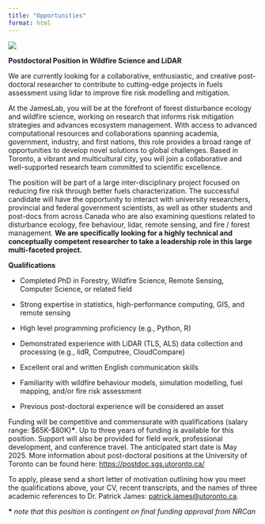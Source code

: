 ```yaml
---
title: "Opportunities"
format: html
---
```


![](/images/opportunities/lidar_plot.png)

**Postdoctoral Position in Wildfire Science and LiDAR**

We are currently looking for a collaborative, enthusiastic, and creative post-doctoral researcher to contribute to cutting-edge projects in fuels assessment using lidar to improve fire risk modelling and mitigation. 

At the JamesLab, you will be at the forefront of forest disturbance ecology and wildfire science, working on research that informs risk mitigation strategies and advances ecosystem management. With access to advanced computational resources and collaborations spanning academia, government, industry, and first nations, this role provides a broad range of opportunities to develop novel solutions to global challenges. Based in Toronto, a vibrant and multicultural city, you will join a collaborative and well-supported research team committed to scientific excellence.

The position will be part of a large inter-disciplinary project focused on reducing fire risk through better fuels characterization. The successful candidate will have the opportunity to interact with university researchers, provincial and federal government scientists, as well as other students and post-docs from across Canada who are also examining questions related to disturbance ecology, fire behaviour, lidar, remote sensing, and fire / forest management. **We are specifically looking for a highly technical and conceptually competent researcher to take a leadership role in this large multi-faceted project.**

**Qualifications**

- Completed PhD in Forestry, Wildfire Science, Remote Sensing, Computer Science, or related field

- Strong expertise in statistics, high-performance computing, GIS, and remote sensing

- High level programming proficiency (e.g., Python, R) 

- Demonstrated experience with LiDAR (TLS, ALS) data collection and processing (e.g., lidR, Computree, CloudCompare)

- Excellent oral and written English communication skills

- Familiarity with wildfire behaviour models, simulation modelling, fuel mapping, and/or fire risk assessment 

- Previous post-doctoral experience will be considered an asset

Funding will be competitive and commensurate with qualifications (salary range: $65K-$80K)__\*__. Up to three years of funding is available for this position. Support will also be provided for field work, professional development, and conference travel. The anticipated start date is May 2025. More information about post-doctoral positions at the University of Toronto can be found here: [https://postdoc.sgs.utoronto.ca/](https://postdoc.sgs.utoronto.ca/)

To apply, please send a short letter of motivation outlining how you meet the qualifications above, your CV, recent transcripts, and the names of three academic references to Dr. Patrick James: [patrick.james@utoronto.ca](mailto:patrick.james@utoronto.ca).

__\*__ _note that this position is contingent on final funding approval from NRCan_